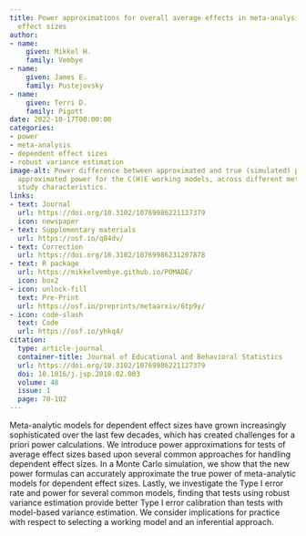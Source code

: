```yaml
---
title: Power approximations for overall average effects in meta-analysis of dependent
  effect sizes
author:
- name:
    given: Mikkel H.
    family: Vembye
- name:
    given: James E.
    family: Pustejovsky
- name:
    given: Terri D.
    family: Pigott
date: 2022-10-17T00:00:00
categories:
- power
- meta-analysis
- dependent effect sizes
- robust variance estimation
image-alt: Power difference between approximated and true (simulated) power versus
  approximated power for the C(H)E working models, across different methods of sampling
  study characteristics.
links:
- text: Journal
  url: https://doi.org/10.3102/10769986221127379
  icon: newspaper
- text: Supplementary materials
  url: https://osf.io/q84dv/
- text: Correction
  url: https://doi.org/10.3102/10769986231207878
- text: R package
  url: https://mikkelvembye.github.io/POMADE/
  icon: box2
- icon: unlock-fill
  text: Pre-Print
  url: https://osf.io/preprints/metaarxiv/6tp9y/
- icon: code-slash
  text: Code
  url: https://osf.io/yhkq4/
citation:
  type: article-journal
  container-title: Journal of Educational and Behavioral Statistics
  url: https://doi.org/10.3102/10769986221127379
  doi: 10.1016/j.jsp.2018.02.003
  volume: 48
  issue: 1
  page: 70-102
---
```


Meta-analytic models for dependent effect sizes have grown increasingly sophisticated over the last few decades, which has created challenges for a priori power calculations. We introduce power approximations for tests of average effect sizes based upon several common approaches for handling dependent effect sizes. In a Monte Carlo simulation, we show that the new power formulas can accurately approximate the true power of meta-analytic models for dependent effect sizes. Lastly, we investigate the Type I error rate and power for several common models, finding that tests using robust variance estimation provide better Type I error calibration than tests with model-based variance estimation. We consider implications for practice with respect to selecting a working model and an inferential approach.


